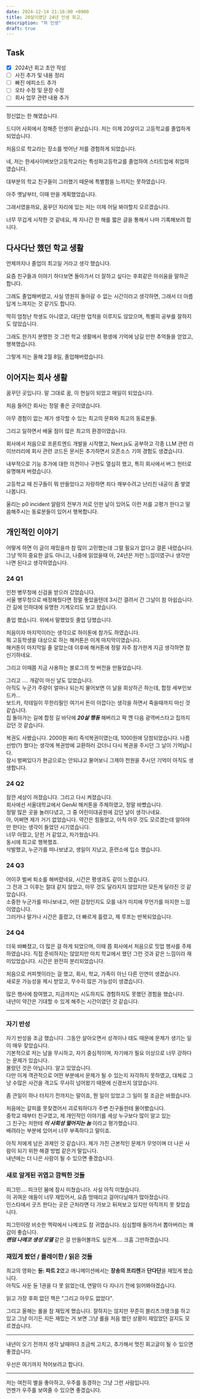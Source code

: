 ```yaml
---
date: 2024-12-14 21:16:00 +0900
title: 20살이였던 24년 인생 회고,
description: "하 인생"
draft: true
---
```


## Task

- [x] 2024년 회고 초안 작성
- [ ] 사진 추가 및 내용 정리
- [ ] 빠진 에피소드 추가
- [ ] 오타 수정 및 문장 수정
- [ ] 회사 업무 관련 내용 추가

---

정신없는 한 해였습니다.

드디어 사회에서 정해준 인생이 끝났습니다. 저는 이제 20살이고 고등학교를 졸업하게 되었습니다.

처음으로 학교라는 장소를 벗어난 저를 경험하게 되었습니다.

네, 저는 한세사이버보안고등학교라는 특성화고등학교를 졸업하여 스타트업에 취업하였습니다.

대부분의 학교 친구들이 그러했기 때문에 특별함을 느끼지는 못하였습니다.

아주 옛날부터, 이때 만을 계획했었습니다.

그래서였을까요, 꿈꾸던 자리에 있는 저는 이제 어딜 봐야할지 모르겠습니다.

너무 무겁게 시작한 것 같네요, 제 지나간 한 해를 짧은 글을 통해서 나마 기록해보려 합니다.

## 다사다난 했던 학교 생활

언제까지나 졸업이 최고일 거라고 생각 했습니다.

요즘 친구들과 이야기 하다보면 돌아가서 더 잘하고 싶다는 후회같은 아쉬움을 말하곤 합니다.

그래도 졸업해버렸고, 사실 영원히 돌아갈 수 없는 시간이라고 생각하면, 그래서 더 아름답게 느껴지는 것 같기도 합니다.

딱히 엄청난 학생도 아니였고, 대단한 업적을 이루지도 않았으며, 특별히 공부를 잘하지도 않았습니다.

그래도 한가지 분명한 것 그런 학교 생활에서 평생에 기억에 남길 만한 추억들을 얻었고, 행복했습니다.

그렇게 저는 올해 2월 8일, 졸업해버렸습니다.

## 이어지는 회사 생활

꿈꾸던 곳입니다. 말 그대로 꿈, 이 현실이 되었고 매일이 되었습니다.

처음 들어간 회사는 정말 좋은 곳이였습니다.

아무 경험이 없는 제가 생각할 수 있는 최고의 문화와 최고의 동료분들.

그리고 일하면서 배울 점이 많은 최고의 환경이였습니다.

회사에서 처음으로 프론트엔드 개발을 시작했고, Next.js도 공부하고 각종 LLM 관련 라이브러리에 회사 관련 코드든 문서든 추가하면서 오픈소스 기여 경험도 생겼습니다.

내부적으로 기능 추가에 대한 의견이나 구현도 열심히 했고, 특히 회사에서 버그 헌터로 유명해져 버렸습니다.

고등학교 때 친구들이 뭐 만들었다고 자랑하면 죄다 깨부수려고 난리친 내공이 좀 쌓였나봅니다.

울리는 p0 incident 알람의 전부가 저로 인한 날이 있어도 이런 저를 고평가 한다고 말씀해주시는 동료분들이 있어서 행복합니다.

## 개인적인 이야기

어떻게 하면 이 글이 재밌을까 참 많이 고민했는데 그럴 필요가 없다고 결론 내렸습니다.  
그냥 딱히 중요한 글도 아니고, 나중에 읽었을때 아, 24년은 저런 느낌이였구나 생각만 나면 된다고 생각하였습니다.

### 24 Q1

인천 병무청에 신검을 받으러 갔었습니다.  
서울 병무청으로 배정해줬다면 정말 좋았을텐데 3시간 결려서 간 그날이 참 아쉽습니다.  
간 길에 인하대에 유명한 기계오리도 보고 왔습니다.

졸업 했습니다. 위에서 말했었듯 졸업 당했습니다.

처음이자 마지막이라는 생각으로 하이톤에 참가도 하였습니다.  
뭐 고등학생을 대상으로 하는 해커톤은 이게 마지막이였습니다.  
해커톤이 마지막일 줄 알았는데 이후에 해커톤에 정말 자주 참가한게 지금 생각하면 참 신기하네요.

그리고 이때쯤 지금 사용하는 블로그의 첫 버전을 만들었습니다.

그리고 .... 개같이 마신 날도 있었습니다.  
아직도 누군가 주량이 얼마나 되는지 물어보면 이 날을 회상하곤 하는데, 합정 세부인보드카...  
보드카, 칵테일이 무한리필인 여기서 돈이 아깝다는 생각을 하면서 죽을때까지 마신 것 같습니다.  
집 돌아가는 길에 합정 길 바닥에 **_20살 행동_** 해버리고 팍 깬 다음 광역버스타고 집까지 갔던 것 같습니다.

복권도 사봤습니다. 2000원 짜리 즉석복권이였는데, 1000원에 당첨되었습니다.
나름 선방(?) 했다는 생각에 복권방에 교환하러 갔더니 다시 복권을 주시던 그 날이 기억납니다.  
잠시 벙쩌있다가 현금으로는 안되냐고 물어보니 그제야 천원을 주시던 기억이 아직도 생생합니다.

### 24 Q2

잠깐 세상이 꺼졌습니다. 그리고 다시 켜졌습니다.  
회사에선 서울대학교에서 GenAI 해커톤을 주체하였고, 정말 바빴습니다.  
정말 많은 곳을 놀러다녔고, 그 중 어린이대공원에 갔던 날이 생각나네요.  
아, 어쩌면 제가 거기 없었습니다. 약간은 힘들었고, 아직 아무 것도 모르겠는데 알아야만 한다는 생각이 들었던 시기였습니다.  
너무 아팠고, 닫힌 거 같았고, 차가웠습니다.  
동시에 최고로 행복했죠.  
삭발했고, 누군가를 떠나보냈고, 생일이 지났고, 훈련소에 입소 했습니다.

### 24 Q3

어이쿠 벌써 퇴소를 해버렸네요, 시간은 평생과도 같이 느렸습니다.  
그 전과 그 이후는 절대 같지 않았고, 아무 것도 달라지지 않았지만 모든게 달라진 것 같았습니다.  
소중한 누군가를 떠나보내고, 어떤 감정인지도 모를 내가 미지에 무언가를 마지한 느낌이였습니다.  
그러거나 말거나 시간은 흘렸고, 더 빠르게 흘렸고, 제 루프는 반복되었습니다.

### 24 Q4

더욱 바빠졌고, 더 많은 걸 하게 되었으며, 이때 쯤 회사에서 처음으로 밋업 행사를 주체 하였습니다.
직접 준비하지는 않았지만 마치 학교에서 했던 그런 것과 같은 느낌이라 재미있었습니다.
시간은 완전히 분리되었습니다.

처음으로 커피쳇이라는 걸 했고, 회사, 학교, 가족이 아닌 다른 인연이 생겼습니다.  
새로운 가능성을 제시 받았고, 무수히 많은 가능성이 생겼습니다.

많은 행사에 참여했고, 지금까지는 시도하지도 경험하지도 못했던 경험을 했습니다.  
내년이 약간은 기대할 수 있게 해주는 시간이였던 것 같습니다.

---

### 자기 반성

자기 반성을 조금 했습니다. 그동안 살아오면서 성격이나 태도 때문에 문제가 생기는 일이 매우 잦았습니다.  
기본적으로 저는 남을 무시하고, 자기 중심적이며, 자기애가 필요 이상으로 너무 강하다는 문제가 있습니다.  
몰랐던 것은 아닙니다. 알고 있었습니다.  
다만 이게 객관적으로 어떤 부분에서 문제가 될 수 있는지 자각하지 못하였고, 대체로 그냥 수많은 사건을 격고도 무사히 넘어왔기 때문에 신경쓰지 않았습니다.

좀 큰일이 하나 터지기 전까지는 말이죠, 뭔 일이 있었고 그 일이 절 조금은 바꿨습니다.

처음에는 갈피를 못찾겠어서 괴로워하다가 주변 친구들한테 물어봤습니다.  
중학교 때부터 친구였고, 제 개인적인 이야기를 세상 누구보다 많이 알고 있는  
그 친구는 저한테 **_이 사회성 떨어지는 놈_** 이라고 평가했습니다.  
배려라는 부분에 있어서 너무 부족하다고 말이죠.

아직 저에게 남은 과제인 것 같습니다. 제가 가진 근본적인 문제가 무엇이며 더 나은 사람이 되기 위한 해결 방법 같은거 말입니다.  
내년에는 더 나은 사람이 될 수 있으면 좋겠습니다.

### 새로 알게된 귀엽고 깜찍한 것들

피그민.... 피크민 붐에 잠시 미쳤습니다. 사실 아직 미쳤습니다.  
이 귀여운 애들이 너무 재밌어서, 요즘 멍때리고 걸어다닐때가 많아졌습니다.  
인스타에서 굿즈 판다는 곳은 근처라면 다 가보고 뒤져보고 있지만 아직까지 못 찾았습니다.

피그민이랑 비슷한 맥락에서 나메코도 참 귀엽습니다. 심심할때 들어가서 뽑아버리는 쾌감이 좋습니다.  
**_랜덤 나메코 생성 모델_** 같은 걸 만들어볼까도 싶은게.... 크흠 그만하겠습니다.

### 재밌게 봤던 / 플레이한 / 읽은 것들

최고의 영화는 **듄: 파트 2**였고 애니메이션에서는 **장송의 프리렌**과 **단다단**을 재밌게 봤습니다.  
아직도 사둔 듄 1권을 다 못 읽었는데, 연말이 다 지나기 전에 읽어봐야겠습니다.

읽고 가장 후회 없던 책은 "그리고 아무도 없었다".

그리고 올해는 롤을 참 재밌게 했습니다.
잘하지는 않지만 꾸준히 블리츠크랭크를 하고 있고 그냥 이기든 지든 재밌는 거 보면 그냥 롤을 처음 했던 상황이 재밌었던 걸지도 모르겠습니다.

---

내년이 오기 전까지 생각 날때마다 조금씩 고치고, 추가해서 멋진 회고글이 될 수 있으면 좋겠습니다.

우선은 여기까지 적어보려고 합니다.

---

저는 여전히 별을 좋아하고, 우주를 동경하는 그냥 그런 사람입니다.  
언젠가 우주를 보여줄 수 있으면 좋겠습니다.
